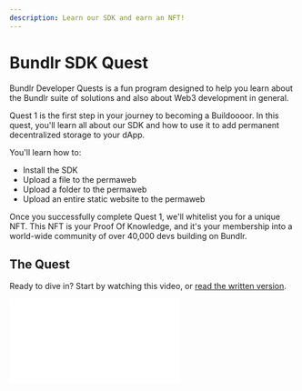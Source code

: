```yaml
---
description: Learn our SDK and earn an NFT!
---
```


# Bundlr SDK Quest

Bundlr Developer Quests is a fun program designed to help you learn about the Bundlr suite of solutions and also about Web3 development in general.

Quest 1 is the first step in your journey to becoming a Buildoooor. In this quest, you'll learn all about our SDK and how to use it to add permanent decentralized storage to your dApp.

You'll learn how to:

-   Install the SDK
-   Upload a file to the permaweb
-   Upload a folder to the permaweb
-   Upload an entire static website to the permaweb

Once you successfully complete Quest 1, we'll whitelist you for a unique NFT. This NFT is your Proof Of Knowledge, and it's your membership into a world-wide community of over 40,000 devs building on Bundlr.

## The Quest

Ready to dive in? Start by watching this video, or [read the written version](/hands-on/tutorials/bundlr-sdk).

<div
	className="video mt-5"
	style={{
		position: "relative",
		paddingBottom: "56.25%" /* 16:9 */,
		paddingTop: 25,
		height: 0,
	}}
>
	<iframe
		style={{
			position: "absolute",
			top: 0,
			left: 0,
			width: "80%",
			height: "80%",
		}}
		src={`https://www.youtube.com/embed/Wxfyd0veaEc`}
		frameBorder="0"
	/>
</div>

If you’re new to Web3 development, you may also want to watch our Web3 wallets video to help
get set up with MetaMask.

<div
	className="video mt-5"
	style={{
		position: "relative",
		paddingBottom: "56.25%" /* 16:9 */,
		paddingTop: 25,
		height: 0,
	}}
>
	<iframe
		style={{
			position: "absolute",
			top: 0,
			left: 0,
			width: "80%",
			height: "80%",
		}}
		src={`https://www.youtube.com/embed/OSRfgDoVQew`}
		frameBorder="0"
	/>
</div>

Once you’re done, [answer this short five-question quiz](https://forms.gle/VUv81Sbx6a1nPvNRA)
about our SDK we'll whitelist you for an NFT. You'll receive an email once the NFT is ready.

LFB 🚀
